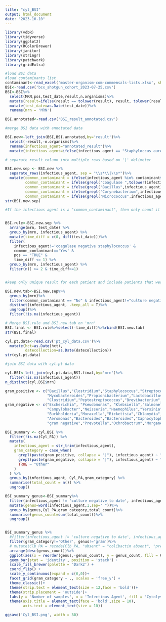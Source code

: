 ```yaml
---
title: "cyl_BSI"
output: html_document
date: "2023-10-10"
---
```


```r
library(vdbR)
library(tidyverse)
library(ggplot2)
library(RColorBrewer)
library(janitor)
library(stringr)
library(patchwork)
library(gridExtra)
```

```r
#load BSI data
#load contaminants list
contaminant<-read_excel('master-organism-com-commensals-lists.xlsx', sheet = 'Common Commensals (CC)', skip = 2)
BSI<-read.csv('bcx_shotgun_cohort_2023-07-25.csv')
BSI<-BSI%>%
  select(MRN,pos,test_date,result,n.organisms)%>%
  mutate(result=ifelse(result == tolower(result), result, tolower(result)))%>%
  mutate(test_date=as.Date(test_date))%>%
  rename(mrn = 'MRN')

BSI.annotated<-read.csv('BSI_result_annotated.csv')

#merge BSI data with annotated data

BSI.new<-left_join(BSI,BSI.annotated,by='result')%>%
  select(-result,-n.organisms)%>%
  rename(infectious_agent="annotated_result")%>%
  mutate(infectious_agent=ifelse(infectious_agent == "Staphyloccus aureus", "Staphylococcus aureus", infectious_agent))

# separate result column into multiple rows based on '|' delimeter

BSI.new.sep <- BSI.new %>%
  separate_rows(infectious_agent, sep = "\\s*\\|\\s*")%>%
  mutate(common_contaminant = ifelse(infectious_agent %in% contaminant$`SNOMED Preferred Term`, "Yes", "No"),
         common_contaminant = ifelse(grepl("coagulase ",tolower(infectious_agent)), "Yes", common_contaminant),
         common_contaminant = ifelse(grepl("Bacillus",infectious_agent), "Yes", common_contaminant),
         common_contaminant = ifelse(grepl("Corynebacterium",infectious_agent), "Yes", common_contaminant),
         common_contaminant = ifelse(grepl("Micrococcus",infectious_agent), "Yes", common_contaminant))
str(BSI.new.sep)

#If the infectious agent is a "common_contaminant", then only count it if the BCX is positive 2 or more times within a 24 hour period.


BSI.rule<-BSI.new.sep %>%
  arrange(mrn, test_date) %>%
  group_by(mrn, infectious_agent) %>%
  mutate(time_diff = c(0, diff(test_date)))%>%
  filter(
    infectious_agent!='coagulase negative staphylococcus' &
    common_contaminant=='Yes' &
    pos == "TRUE" &
    time_diff <= 1) %>%
  group_by(mrn, infectious_agent) %>%
  filter(n() >= 2 & time_diff>=1) 


#keep only unique result for each patient and include patients that were in BSI rule

BSI.new.tab<-BSI.new.sep%>%
  group_by(mrn)%>%
  filter(common_contaminant == "No" & infectious_agent!="culture negative")%>%
  distinct(infectious_agent, .keep_all = T)%>%
  ungroup()%>%
  filter(!is.na(infectious_agent))

# Merge BSI.rule and BSI.new.tab on 'mrn'
BSI.final <- BSI.rule%>%select(-time_diff)%>%rbind(BSI.new.tab)
str(BSI.final)
```

```r
cyl.pt.data<-read.csv('pt_cyl_data.csv')%>%
  mutate(hct=as.Date(hct),
         datecollection=as.Date(datecollection))
str(cyl.pt.data)

#join BSI data with cyl.pt data

cyl.BSI<-left_join(cyl.pt.data,BSI.final,by='mrn')%>%
  filter(!is.na(infectious_agent))
n_distinct(cyl.BSI$mrn)

gram_positive <- c("Bacillus","Clostridium","Staphylococcus","Streptococcus", "Listeria","Enterococcus","Corynebacterium",
                   "Mycobacteroides","Propionibacterium","Lactobacillus","Bifidobacterium","Actinomyces","Streptomyces","Lactococcus",
                   "Clostridium","Peptostreptococcus","Brevibacterium","Microbacterium","gram positive","Leifsonia","Granulicatella") 
gram_negative <- c("Escherichia", "Pseudomonas", "Klebsiella","Salmonella","Shigella","Klebsiella","Pseudomonas","Vibrio","Helicobacter",
                   "Campylobacter","Neisseria","Haemophilus","Yersinia","Legionella","Acinetobacter","Bordetella","Brucella","Francisella",
                   "Burkholderia","Moraxella","Rickettsia","Chlamydia","Enterobacter","Pantoea","Proteus","Stenotrophomonas","Achromobacter",
                   "Aeromonas","Bacteroides","Bacteroides","Capnocytophaga","Chryseobacterium","Sphingomonas","Serratia","Raoultella",
                   "gram negative","Prevotella","Ochrobactrum","Morganella","Leptotrichia","Fusobacterium","Cronobacter","Citrobacter") 

BSI_summary <- cyl.BSI %>%
  filter(!is.na(Cyl_PA)) %>%
  mutate(
    infectious_agent = str_trim(infectious_agent),
    gram_category = case_when(
      grepl(paste(gram_positive, collapse = "|"), infectious_agent) ~ "Gram-Positive",
      grepl(paste(gram_negative, collapse = "|"), infectious_agent) ~ "Gram-Negative",
      TRUE ~ "Other"
    )
  ) %>%
  group_by(infectious_agent, Cyl_PA,gram_category) %>%
  summarise(total_count = n()) %>%
  ungroup()

BSI_summary_genus<-BSI_summary%>%
  filter(infectious_agent != 'culture negative to date', infectious_agent!='coagulase-negative staphylococcus') %>%
  mutate(genus=word(infectious_agent,1,sep=" "))%>%
  group_by(genus,Cyl_PA,gram_category,total_count)%>%
  summarise(genus_count=sum(total_count))%>%
  ungroup()


BSI_summary_genus %>%
  #filter(infectious_agent != 'culture negative to date', infectious_agent!='coagulase-negative staphylococcus') %>%
  filter(gram_category!='Other', genus!='gram')%>%
  # mutate(Clb_PA = recode(Clb_PA, "absent" = "colibactin absent", "present" = "colibactin present")) %>%
  arrange(desc(genus_count))%>%
  ggplot(aes(x = reorder(genus,-genus_count), y = genus_count, fill = Cyl_PA)) +
  geom_bar(stat = 'identity', position = 'stack') +
  scale_fill_brewer(palette = 'Dark2') +
  coord_flip() +
  scale_y_continuous(expand = c(0,0))+
  facet_grid(gram_category ~ ., scales = 'free_y') +
  theme_classic()+
  theme(strip.text = element_text(size = 12,face = 'bold'))+
  theme(strip.placement = 'outside')+
  labs(y = 'Number of samples', x = 'Infectious Agent', fill = 'Cytolysin') +
  theme(axis.title = element_text(face = 'bold',size = 10),
        axis.text = element_text(size = 10))

ggsave('Cyl_BSI.png', width = 30)

```
  